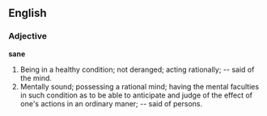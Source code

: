 ==English==

===Adjective===

'''sane'''

#Being in a healthy condition; not deranged; acting rationally; -- said of the mind.
#Mentally sound; possessing a rational mind; having the mental faculties in such condition as to be able to anticipate and judge of the effect of one's actions in an ordinary maner; -- said of persons.